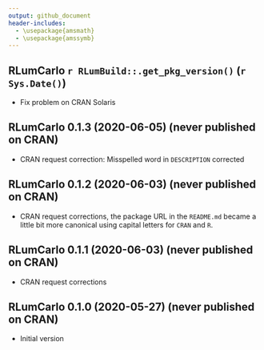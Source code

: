 ```yaml
---
output: github_document
header-includes:
  - \usepackage{amsmath}
  - \usepackage{amssymb}
---
```

<!-- NEWS.md was auto-generated by NEWS.Rmd. Please DO NOT edit by hand!-->

## RLumCarlo `r RLumBuild::.get_pkg_version()` (`r Sys.Date()`)

* Fix problem on CRAN Solaris

## RLumCarlo 0.1.3 (2020-06-05) (never published on CRAN)

* CRAN request correction: Misspelled word in `DESCRIPTION` corrected

## RLumCarlo 0.1.2 (2020-06-03) (never published on CRAN)

* CRAN request corrections, the package URL in the `README.md` became a little bit more canonical 
using capital letters for `CRAN` and `R`.

## RLumCarlo 0.1.1 (2020-06-03) (never published on CRAN)

* CRAN request corrections

## RLumCarlo 0.1.0 (2020-05-27) (never published on CRAN)

* Initial version

